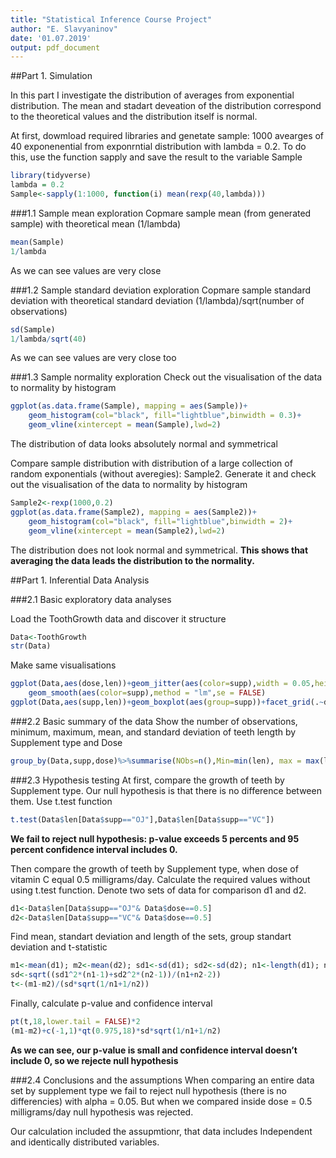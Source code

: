 ```yaml
---
title: "Statistical Inference Course Project"
author: "E. Slavyaninov"
date: '01.07.2019'
output: pdf_document
---
```


##Part 1. Simulation

In this part I investigate the distribution of averages from exponential distribution. The mean and stadart deveation of the distribution correspond to the theoretical values and  the distribution itself is normal.

At first, dowmload required libraries and genetate sample: 1000 avearges of 40 exponenential from exponrntial distribution with lambda = 0.2. To do this, use the function sapply and save the result to the variable Sample

```r
library(tidyverse)
lambda = 0.2
Sample<-sapply(1:1000, function(i) mean(rexp(40,lambda)))
```
###1.1 Sample mean exploration
Copmare sample mean (from generated sample) with theoretical mean (1/lambda)
```r
mean(Sample)
1/lambda
```
As we can see values are very close

###1.2 Sample standard deviation exploration
Copmare sample standard deviation with theoretical standard deviation (1/lambda)/sqrt(number of observations)

```r
sd(Sample)
1/lambda/sqrt(40)
```
As we can see values are very close too

###1.3 Sample normality  exploration
Check out the visualisation of the data to normality by histogram 
```r
ggplot(as.data.frame(Sample), mapping = aes(Sample))+
    geom_histogram(col="black", fill="lightblue",binwidth = 0.3)+
    geom_vline(xintercept = mean(Sample),lwd=2)
```
The distribution of data looks absolutely normal and symmetrical

Compare sample distribution with distribution of a large collection of random exponentials (without averegies): Sample2. Generate it and check out the visualisation of the data to normality by histogram

```r
Sample2<-rexp(1000,0.2)
ggplot(as.data.frame(Sample2), mapping = aes(Sample2))+
    geom_histogram(col="black", fill="lightblue",binwidth = 2)+
    geom_vline(xintercept = mean(Sample2),lwd=2)
```
The distribution does not look normal and symmetrical. **This shows that averaging the data leads the distribution to the normality.** 

##Part 1. Inferential Data Analysis

###2.1 Basic exploratory data analyses

Load the ToothGrowth data and discover it structure
```r
Data<-ToothGrowth
str(Data)
```
Make same visualisations
```r
ggplot(Data,aes(dose,len))+geom_jitter(aes(color=supp),width = 0.05,height = 0)+
    geom_smooth(aes(color=supp),method = "lm",se = FALSE)
ggplot(Data,aes(supp,len))+geom_boxplot(aes(group=supp))+facet_grid(.~dose)
```

###2.2 Basic summary of the data
Show the number of observations, minimum, maximum, mean, and standard deviation of teeth length by Supplement type and Dose
```r
group_by(Data,supp,dose)%>%summarise(NObs=n(),Min=min(len), max = max(len),Mean=mean(len),Sd=sd(len))
```
###2.3 Hypothesis testing
At first, compare the growth of teeth by Supplement type. Our null hypothesis is that there is no difference between them. Use t.test function
```r
t.test(Data$len[Data$supp=="OJ"],Data$len[Data$supp=="VC"])
```
**We fail to reject null hypothesis: p-value exceeds 5 percents and 95 percent confidence interval includes 0.**

Then compare the growth of teeth by Supplement type, when dose of vitamin C equal 0.5 milligrams/day.
Calculate the required values without using t.test function. Denote two sets of data for comparison d1 and d2.

```r
d1<-Data$len[Data$supp=="OJ"& Data$dose==0.5]
d2<-Data$len[Data$supp=="VC"& Data$dose==0.5]
```
Find mean, standart deviation and length of the sets, group standart deviation and t-statistic
```r
m1<-mean(d1); m2<-mean(d2); sd1<-sd(d1); sd2<-sd(d2); n1<-length(d1); n2<-length(d2)
sd<-sqrt((sd1^2*(n1-1)+sd2^2*(n2-1))/(n1+n2-2))
t<-(m1-m2)/(sd*sqrt(1/n1+1/n2))
```
Finally, calculate p-value and confidence interval
```r
pt(t,18,lower.tail = FALSE)*2
(m1-m2)+c(-1,1)*qt(0.975,18)*sd*sqrt(1/n1+1/n2)
```
**As we can see, our p-value is small and confidence interval doesn't include 0, so we rejecte null hypothesis** 

###2.4 Conclusions and the assumptions
When comparing an entire data set by supplement type we fail to reject null hypothesis (there is no differencies) with alpha = 0.05. But when we compared inside dose = 0.5 milligrams/day null hypothesis was rejected.

Our calculation included the assupmtionr, that data includes Independent and identically distributed variables.


